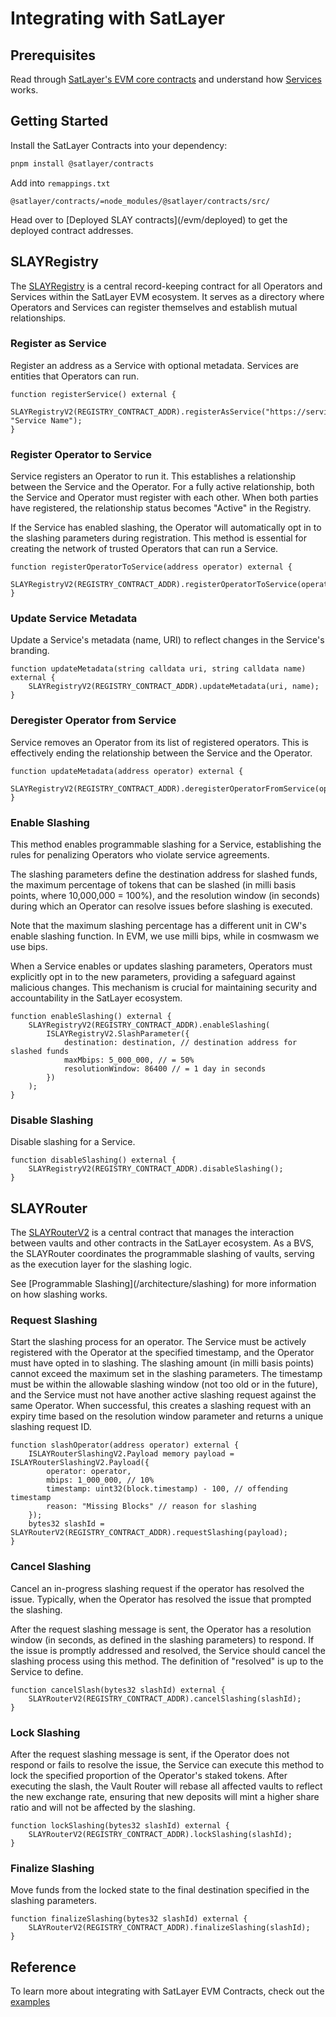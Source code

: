 
# Integrating with SatLayer

## Prerequisites
Read through [SatLayer's EVM core contracts](/evm/contracts) and understand how [Services](/architecture/services) works.

## Getting Started

Install the SatLayer Contracts into your dependency:

```sh filename="install contracts" copy
pnpm install @satlayer/contracts
```
Add into `remappings.txt`

```text filename="remappings.txt" copy
@satlayer/contracts/=node_modules/@satlayer/contracts/src/
```

<Callout type="info">
    Head over to [Deployed SLAY contracts](/evm/deployed) to get the deployed contract addresses.
</Callout>

## SLAYRegistry

The [SLAYRegistry](/evm/contracts/ISLAYRegistryV2.sol) is a central record-keeping contract for all Operators and Services within the SatLayer EVM ecosystem.
It serves as a directory where Operators and Services can register themselves and establish mutual relationships.

### Register as Service

Register an address as a Service with optional metadata.
Services are entities that Operators can run.

```solidity filename="contract.sol" copy
function registerService() external {
    SLAYRegistryV2(REGISTRY_CONTRACT_ADDR).registerAsService("https://service.example.com", "Service Name");
}
```

### Register Operator to Service

Service registers an Operator to run it.
This establishes a relationship between the Service and the Operator.
For a fully active relationship, both the Service and Operator must register with each other.
When both parties have registered, the relationship status becomes "Active" in the Registry.

If the Service has enabled slashing,
the Operator will automatically opt in to the slashing parameters during registration.
This method is essential for creating the network of trusted Operators that can run a Service.

```solidity filename="contract.sol" copy
function registerOperatorToService(address operator) external {
    SLAYRegistryV2(REGISTRY_CONTRACT_ADDR).registerOperatorToService(operator);
}
```

### Update Service Metadata

Update a Service's metadata (name, URI) to reflect changes in the Service's branding.

```solidity filename="contract.sol" copy
function updateMetadata(string calldata uri, string calldata name) external {
    SLAYRegistryV2(REGISTRY_CONTRACT_ADDR).updateMetadata(uri, name);
}
```

### Deregister Operator from Service

Service removes an Operator from its list of registered operators.
This is effectively ending the relationship between the Service and the Operator.

```solidity filename="contract.sol" copy
function updateMetadata(address operator) external {
    SLAYRegistryV2(REGISTRY_CONTRACT_ADDR).deregisterOperatorFromService(operator);
}
```

### Enable Slashing

This method enables programmable slashing for a Service,
establishing the rules for penalizing Operators who violate service agreements.

The slashing parameters define the destination address for slashed funds,
the maximum percentage of tokens that can be slashed (in milli basis points, where 10,000,000 = 100%),
and the resolution window (in seconds) during which an Operator can resolve issues before slashing is executed.

<Callout type="warning">
  Note that the maximum slashing percentage has a different unit in CW's enable slashing function. In EVM, we use milli bips, while in cosmwasm we use bips.
</Callout>

When a Service enables or updates slashing parameters, Operators must explicitly opt in to the new parameters,
providing a safeguard against malicious changes.
This mechanism is crucial for maintaining security and accountability in the SatLayer ecosystem.

```solidity filename="contract.sol" copy
function enableSlashing() external {
    SLAYRegistryV2(REGISTRY_CONTRACT_ADDR).enableSlashing(
        ISLAYRegistryV2.SlashParameter({
            destination: destination, // destination address for slashed funds
            maxMbips: 5_000_000, // = 50%
            resolutionWindow: 86400 // = 1 day in seconds
        })
    );
}
```

### Disable Slashing

Disable slashing for a Service.

```solidity filename="contract.sol" copy
function disableSlashing() external {
    SLAYRegistryV2(REGISTRY_CONTRACT_ADDR).disableSlashing();
}
```

## SLAYRouter

The [SLAYRouterV2](/evm/contracts/ISLAYVaultV2.sol) is a central contract
that manages the interaction between vaults and other contracts in the SatLayer ecosystem.
As a BVS,
the SLAYRouter coordinates the programmable slashing of vaults,
serving as the execution layer for the slashing logic.

<Callout type="info">
  See [Programmable Slashing](/architecture/slashing) for more information on how slashing works.
</Callout>

### Request Slashing

Start the slashing process for an operator.
The Service must be actively registered with the Operator at the specified timestamp,
and the Operator must have opted in to slashing.
The slashing amount (in milli basis points) cannot exceed the maximum set in the slashing parameters.
The timestamp must be within the allowable slashing window (not too old or in the future),
and the Service must not have another active slashing request against the same Operator.
When successful,
this creates a slashing request with an expiry time based on the resolution window parameter
and returns a unique slashing request ID.

```solidity filename="contract.sol" copy
function slashOperator(address operator) external {
    ISLAYRouterSlashingV2.Payload memory payload = ISLAYRouterSlashingV2.Payload({
        operator: operator,
        mbips: 1_000_000, // 10%
        timestamp: uint32(block.timestamp) - 100, // offending timestamp
        reason: "Missing Blocks" // reason for slashing
    });
    bytes32 slashId = SLAYRouterV2(REGISTRY_CONTRACT_ADDR).requestSlashing(payload);
}
```

### Cancel Slashing

Cancel an in-progress slashing request if the operator has resolved the issue.
Typically, when the Operator has resolved the issue that prompted the slashing.

After the request slashing message is sent,
the Operator has a resolution window (in seconds, as defined in the slashing parameters) to respond.
If the issue is promptly addressed and resolved,
the Service should cancel the slashing process using this method.
The definition of "resolved" is up to the Service to define.

```solidity filename="contract.sol" copy
function cancelSlash(bytes32 slashId) external {
    SLAYRouterV2(REGISTRY_CONTRACT_ADDR).cancelSlashing(slashId);
}
```

### Lock Slashing

After the request slashing message is sent, if the Operator does not respond or fails to resolve the issue,
the Service can execute this method to lock the specified proportion of the Operator's staked tokens.
After executing the slash, the Vault Router will rebase all affected vaults to reflect the new exchange rate,
ensuring that new deposits will mint a higher share ratio and will not be affected by the slashing.

```solidity filename="contract.sol" copy
function lockSlashing(bytes32 slashId) external {
    SLAYRouterV2(REGISTRY_CONTRACT_ADDR).lockSlashing(slashId);
}
```

### Finalize Slashing

Move funds from the locked state to the final destination specified in the slashing parameters.

```solidity filename="contract.sol" copy
function finalizeSlashing(bytes32 slashId) external {
    SLAYRouterV2(REGISTRY_CONTRACT_ADDR).finalizeSlashing(slashId);
}
```

## Reference
To learn more about integrating with SatLayer EVM Contracts, check out the [examples](/evm/examples)


